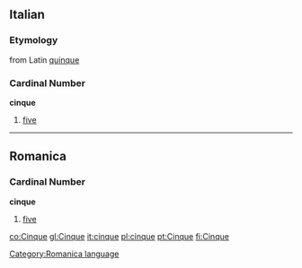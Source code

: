 ==Italian==
===Etymology===
from Latin [[quinque]]

===Cardinal Number===
'''cinque'''

# [[five]]
----
==Romanica==
[[Category:Romanica language]]
===Cardinal Number===
'''cinque'''

# [[five]]

[[co:Cinque]]
[[gl:Cinque]]
[[it:cinque]]
[[pl:cinque]]
[[pt:Cinque]]
[[fi:Cinque]]